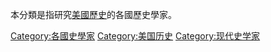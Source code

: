 本分類是指研究[[美國歷史|美國歷史]]的各國歷史學家。
{{Otheruses|other=美國籍歷史學家|Category:美国历史学家}}

[[Category:各國史學家|Category:各國史學家]]
[[Category:美国历史|Category:美国历史]]
[[Category:现代史学家|Category:现代史学家]]